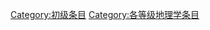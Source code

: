 {{catmore1|[[Wikipedia:地理学专题|Wikipedia:地理学专题]]}}
{{Articles by Quality| topic=地理学|project=地理学|format=TOC}}
{{Wikipedia category}}
{{emptycat}}
[[Category:初级条目|Category:初级条目]]
[[Category:各等级地理学条目|Category:各等级地理学条目]]